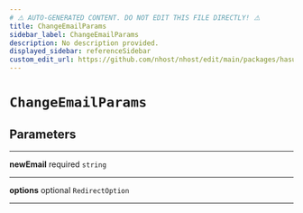 ```yaml
---
# ⚠️ AUTO-GENERATED CONTENT. DO NOT EDIT THIS FILE DIRECTLY! ⚠️
title: ChangeEmailParams
sidebar_label: ChangeEmailParams
description: No description provided.
displayed_sidebar: referenceSidebar
custom_edit_url: https://github.com/nhost/nhost/edit/main/packages/hasura-auth-js/src/utils/types.ts#L82
---
```


# `ChangeEmailParams`

## Parameters

---

**<span className="parameter-name">newEmail</span>** <span className="optional-status">required</span> `string`

---

**<span className="parameter-name">options</span>** <span className="optional-status">optional</span> `RedirectOption`

---
